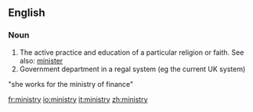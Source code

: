 ==English==

===Noun===
#The active practice and education of a particular religion or faith.  See also: [[minister]]
#Government department in a regal system (eg the current UK system)
"she works for the ministry of finance"

[[fr:ministry]]
[[io:ministry]]
[[it:ministry]]
[[zh:ministry]]